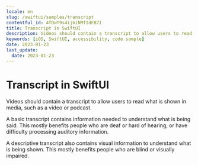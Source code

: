 ```yaml
---
locale: en
slug: /swiftui/samples/transcript
contentful_id: 4fDwT9s4ij6iNMfIdFB7I
title: Transcript in SwiftUI
description: Videos should contain a transcript to allow users to read what is shown in media, such as a video or podcast.
keywords: [iOS, SwiftUI, accessibility, code sample]
date: 2023-01-23
last_update:
  date: 2023-01-23
---
```


# Transcript in SwiftUI

Videos should contain a transcript to allow users to read what is shown in media, such as a video or podcast.

A basic transcript contains information needed to understand what is being said. This mostly benefits people who are deaf or hard of hearing, or have difficulty processing auditory information.

A descriptive transcript also contains visual information to understand what is being shown. This mostly benefits people who are blind or visually impaired.

<CodeSample id="media-transcript" platform="swiftui" locale="en"/>
